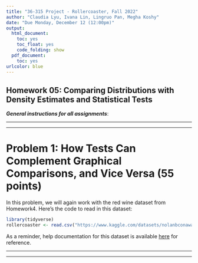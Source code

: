 ```yaml
---
title: "36-315 Project - Rollercoaster, Fall 2022"
author: "Claudia Lyu, Ivana Lin, Lingruo Pan, Megha Koshy"
date: "Due Monday, December 12 (12:00pm)"
output:
  html_document:
    toc: yes
    toc_float: yes
    code_folding: show
  pdf_document:
    toc: yes
urlcolor: blue
---
```


##  Homework 05:  Comparing Distributions with Density Estimates and Statistical Tests

***General instructions for all assignments***: 



***
***

#  Problem 1: How Tests Can Complement Graphical Comparisons, and Vice Versa (55 points)

In this problem, we will again work with the red wine dataset from Homework4. Here's the code to read in this dataset:
```r
library(tidyverse)
rollercoaster <- read.csv("https://www.kaggle.com/datasets/nolanbconaway/rollercoaster-tycoon-rides?resource=download&select=rollercoasters.csv")
```

As a reminder, help documentation for this dataset is available [here](https://raw.githubusercontent.com/zjbranson/315Fall2022/master/wineQualityInfo.txt) for reference.

***
***





